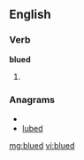 ==English==

===Verb===
'''blued'''

# {{past of|[[blue]]}}

===Anagrams===
* {{alphagram|bdelu}}
* [[lubed#English|lubed]]

[[mg:blued]]
[[vi:blued]]